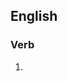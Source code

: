 ==English==

===Verb===
{{head|en|present participle}}

# {{present participle of|ouse|lang=en|nocat=1}}